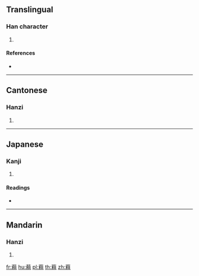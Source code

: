 {{character info/new}}
==Translingual==

===Han character===
{{Han char|rn=140|rad=艸|as=10|sn=16|four=44917|canj=THDM}}

# {{defn|Han|sort=艸10}}

====References====
* {{Han ref|kx=1049.190|dkj=31593|dj=1510.270|hdz=53264.110|uh=84A9|ud=33961|bh=E3C6|bd=58310}}

----

==Cantonese==

===Hanzi===
{{yue-hanzi|jyut=zou1|y=jou1}}

# {{defn|lang=yue|sort=艸10}}

----

==Japanese==

===Kanji===
{{ja-kanji|grade=|rs=艸10}}

# {{defn|lang=ja|sort=艸10}}

====Readings====
* {{ja-readings|on=[[そ]] (so), [[しょ]] (sho), [[しゃ]] (sha), [[じゃ]] (ja)|kun=[[こも3]] (komo3)|nanori=}}

----

==Mandarin==

===Hanzi===
{{cmn-hanzi|pin=[[zū]] ([[zu1]])|wg=tsu<sup>1</sup>}}

# {{defn|lang=cmn|sort=艸10}}

[[fr:蒩]]
[[hu:蒩]]
[[pl:蒩]]
[[th:蒩]]
[[zh:蒩]]